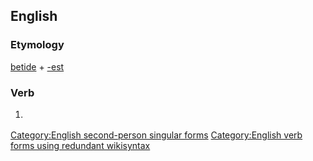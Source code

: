 ==English==

===Etymology===
[[betide]] + [[-est]]

===Verb===
{{en-verb form}}

# {{context|archaic|lang=en}} {{form of|Second-person singular simple present form|betide|lang=en}}

[[Category:English second-person singular forms]]
[[Category:English verb forms using redundant wikisyntax]]